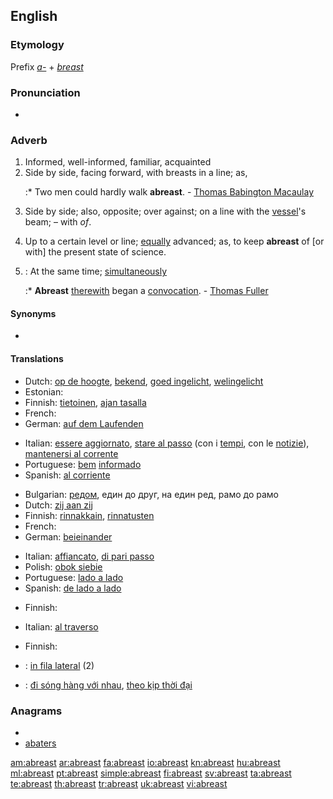 ==English==

===Etymology===
Prefix ''[[a-]]'' + ''[[breast]]''

===Pronunciation===
* {{audio|en-us-abreast.ogg|Audio (US)}}

===Adverb===
{{en-adv}}

# Informed, well-informed, familiar, acquainted
# Side by side, facing forward, with breasts in a line; as,
#:* Two men could hardly walk '''abreast'''. - [[w:Thomas Babington Macaulay|Thomas Babington Macaulay]]
# {{nautical}} Side by side; also, opposite; over against; on a line with the [[vessel]]'s beam; – with ''of''.
# Up to a certain level or line; [[equally]] advanced; as, to keep '''abreast''' of [or with] the present state of science.
# {{obsolete}}: At the same time; [[simultaneously]]
#:* '''Abreast''' [[therewith]] began a [[convocation]]. - [[w:Thomas Fuller|Thomas Fuller]]

====Synonyms====
* {{sense|informed}} {{l|en|apprised}}

====Translations====
{{trans-top|informed}}
* Dutch: [[op de hoogte]], [[bekend]], [[goed ingelicht]], [[welingelicht]]
* Estonian: {{t|et|kursis}}
* Finnish: [[tietoinen]], [[ajan tasalla]]
* French: {{t+|fr|au courant}}
* German: [[auf dem Laufenden]]
{{trans-mid}}
* Italian: [[essere aggiornato]], [[stare al passo]] (con i [[tempi]], con le [[notizie]]), [[mantenersi al corrente]]
* Portuguese: [[bem]] [[informado]]
* Spanish: [[al corriente]]
{{trans-bottom}}

{{trans-top|Side by side}}
* Bulgarian: [[редом]], един до друг, на един ред, рамо до рамо 
* Dutch: [[zij aan zij]]
* Finnish: [[rinnakkain]], [[rinnatusten]]
* French: {{t+|fr|côte à côte}}
* German: [[beieinander]]
{{trans-mid}}
* Italian: [[affiancato]], [[di pari passo]]
* Polish: [[obok siebie]]
* Portuguese: [[lado a lado]]
* Spanish: [[de lado a lado]]
{{trans-bottom}}

{{trans-top|nautical: side by side; also, opposite; over against; on a line with the vessel's beam}}
* Finnish: {{t-|fi|kyljittäin}}
{{trans-mid}}
* Italian: [[al traverso]]
{{trans-bottom}}

{{trans-top|up to a certain level or line}}
* Finnish: {{t-|fi|tasalla}}
{{trans-mid}}
{{trans-bottom}}

{{checktrans}}
* {{ttbc|Interlingua}}: [[in fila lateral]] (2)
* {{ttbc|Vietnamese}}: [[đi sóng hàng với nhau]], [[theo kịp thời đại]]

===Anagrams===
* {{alphagram|aaberst}}
* [[abaters#English|abaters]]


[[am:abreast]]
[[ar:abreast]]
[[fa:abreast]]
[[io:abreast]]
[[kn:abreast]]
[[hu:abreast]]
[[ml:abreast]]
[[pt:abreast]]
[[simple:abreast]]
[[fi:abreast]]
[[sv:abreast]]
[[ta:abreast]]
[[te:abreast]]
[[th:abreast]]
[[tr:abreast]]
[[uk:abreast]]
[[vi:abreast]]